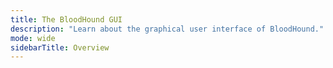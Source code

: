 ---
title: The BloodHound GUI
description: "Learn about the graphical user interface of BloodHound."
mode: wide
sidebarTitle: Overview
---

<CardGroup cols={2}>
<Card title="Posture Page" icon="shield-halved" href="/hc/en-us/articles/Posture-Page" horizontal iconType="solid"/>
<Card title="BloodHound Configuration" icon="shield" href="/hc/en-us/articles/BloodHound-Configuration" horizontal iconType="solid"/>
<Card title="Mute/unmute attack path finding" icon="volume-xmark" href="/hc/en-us/articles/Mute-unmute-attack-path-finding" horizontal iconType="solid"/>
<Card title="Searching with Cypher" icon="magnifying-glass" href="/hc/en-us/articles/Searching-with-Cypher" horizontal iconType="solid"/>
<Card title="Explore -> Search for Objects" icon="compass" href="/hc/en-us/articles/Explore-Search-for-Objects" horizontal iconType="solid"/>
</CardGroup>
